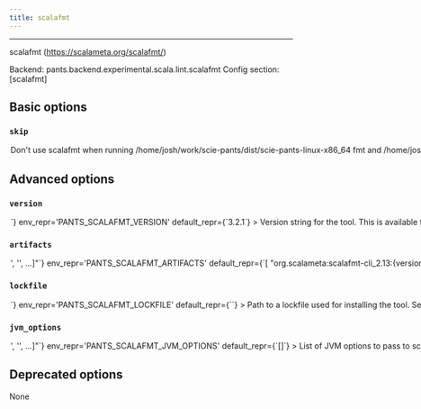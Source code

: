 ```yaml
---
title: scalafmt
---
```



---


scalafmt (https://scalameta.org/scalafmt/)

Backend: <span className="color--primary">pants.backend.experimental.scala.lint.scalafmt</span>
Config section: <span className="color--primary">[scalafmt]</span>

<span className={styles.options}>

## Basic options


### `skip`

<Option
  cli_repr={`--[no-]scalafmt-skip`}
  env_repr='PANTS_SCALAFMT_SKIP'
  default_repr={`False`}
>

Don&#x27;t use scalafmt when running `/home/josh/work/scie-pants/dist/scie-pants-linux-x86_64 fmt` and `/home/josh/work/scie-pants/dist/scie-pants-linux-x86_64 lint`.

</Option>

## Advanced options


### `version`

<Option
  cli_repr={`--scalafmt-version=<str>`}
  env_repr='PANTS_SCALAFMT_VERSION'
  default_repr={`3.2.1`}
>

Version string for the tool. This is available for substitution in the `[scalafmt].artifacts` option by including the string `{version}`.

</Option>

### `artifacts`

<Option
  cli_repr={`--scalafmt-artifacts="['<str>', '<str>', ...]"`}
  env_repr='PANTS_SCALAFMT_ARTIFACTS'
  default_repr={`[
  "org.scalameta:scalafmt-cli_2.13:{version}"
]`}
>

Artifact requirements for this tool using specified as either the address of a `jvm_artifact` target or, alternatively, as a colon-separated Maven coordinates (e.g., group:name:version). For Maven coordinates, the string `{version}` version will be substituted with the value of the `[scalafmt].version` option.

</Option>

### `lockfile`

<Option
  cli_repr={`--scalafmt-lockfile=<str>`}
  env_repr='PANTS_SCALAFMT_LOCKFILE'
  default_repr={`<default>`}
>

Path to a lockfile used for installing the tool.

Set to the string `<default>` to use a lockfile provided by Pants, so long as you have not changed the `--version` option. See https://github.com/pantsbuild/pants/blob/release_2.13.1/src/python/pants/backend/scala/lint/scalafmt/scalafmt.default.lockfile.txt for the default lockfile contents.

To use a custom lockfile, set this option to a file path relative to the build root, then run `/home/josh/work/scie-pants/dist/scie-pants-linux-x86_64 jvm-generate-lockfiles --resolve=scalafmt`.

</Option>

### `jvm_options`

<Option
  cli_repr={`--scalafmt-jvm-options="['<str>', '<str>', ...]"`}
  env_repr='PANTS_SCALAFMT_JVM_OPTIONS'
  default_repr={`[]`}
>

List of JVM options to pass to `scalafmt` JVM processes.

Options set here will be added to those set in `[jvm].global_options`. Please check the documentation for the `jvm` subsystem to see what values are accepted here.

</Option>

## Deprecated options

None


</span>